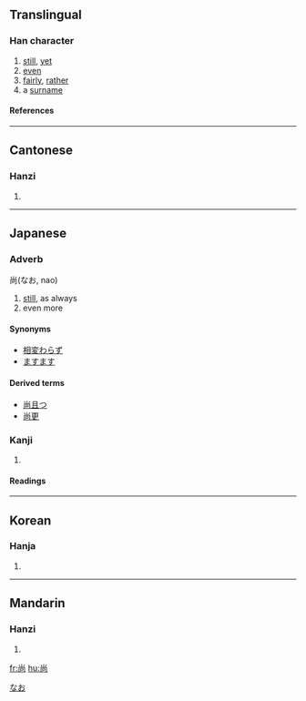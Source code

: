 {{see|尙}}

==Translingual==
===Han character===
{{Han char|rn=42|rad=小|as=05|sn=8|four=9022<sub>7</sub>|canj=火月口 (FBR)}}
# [[still]], [[yet]]
# [[even]]
# [[fairly]], [[rather]]
# a [[surname]]
====References====
{{Han ref|kx=0297.121|dkj=07493|hdz=10563.050|uh=5C1A|ud=23578|bh=A97C|bd=43388}}
----
==Cantonese==
===Hanzi===
{{yue-hanzi|jyut=|y=seung6}}
# {{defn|Cantonese}}
----
== Japanese ==

=== Adverb ===
尚(なお, nao)

# [[still]], as always
# even more

====Synonyms====
*[[相変わらず]]
*[[ますます]]

====Derived terms====
*[[尚且つ]]
*[[尚更]]


=== Kanji ===

{{ja-kanji|grade=c|rs=小05}}
# {{defn|Japanese}} 
====Readings====
{{ja-readings|on=[[しょう]] (shō)|kun=[[なお]] (nao), [[たっとぶ]] (tattobu), [[くわえる]] (kuwaeru), [[ねがう]] (negau)}}



[[Category:Japanese adverbs|なお]]
----
==Korean==
===Hanja===
{{ko-hanja|hangeul=상|rv=sang|mr=sang}}
# {{defn|Korean}}
----
==Mandarin==
===Hanzi===
{{cmn-hanzi|pin=[[shàng]] ([[shang4]]), [[cháng]] ([[chang2]])|wg=ch'ang<sup>2</sup>, shang<sup>4</sup>}}
# {{defn|Mandarin}}

[[fr:尚]]
[[hu:尚]]